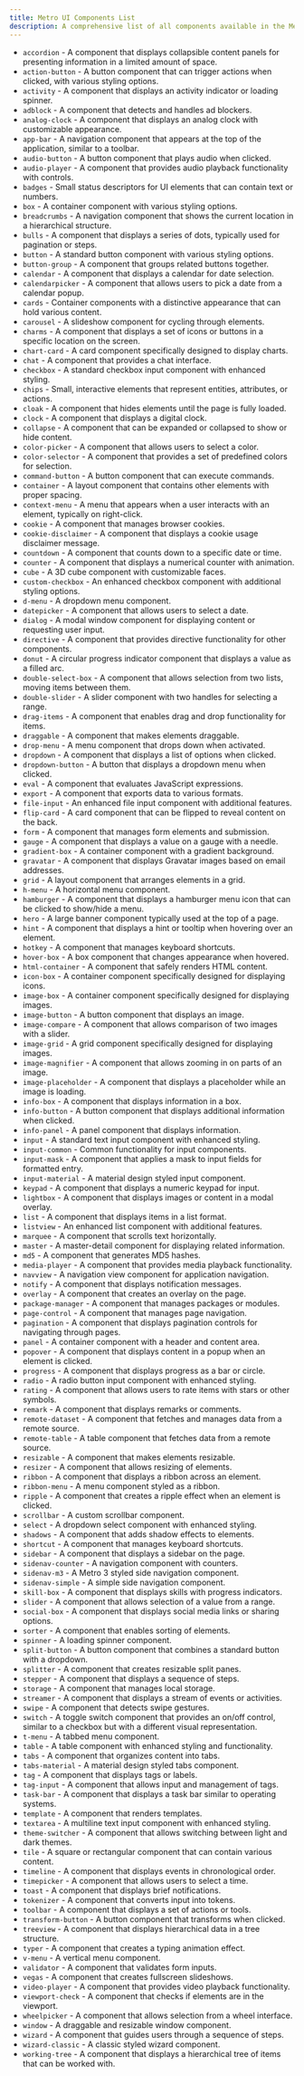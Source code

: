 ```yaml
---
title: Metro UI Components List
description: A comprehensive list of all components available in the Metro UI framework, including their features and usage examples.
---
```


+ `accordion` - A component that displays collapsible content panels for presenting information in a limited amount of space.
+ `action-button` - A button component that can trigger actions when clicked, with various styling options.
+ `activity` - A component that displays an activity indicator or loading spinner.
+ `adblock` - A component that detects and handles ad blockers.
+ `analog-clock` - A component that displays an analog clock with customizable appearance.
+ `app-bar` - A navigation component that appears at the top of the application, similar to a toolbar.
+ `audio-button` - A button component that plays audio when clicked.
+ `audio-player` - A component that provides audio playback functionality with controls.
+ `badges` - Small status descriptors for UI elements that can contain text or numbers.
+ `box` - A container component with various styling options.
+ `breadcrumbs` - A navigation component that shows the current location in a hierarchical structure.
+ `bulls` - A component that displays a series of dots, typically used for pagination or steps.
+ `button` - A standard button component with various styling options.
+ `button-group` - A component that groups related buttons together.
+ `calendar` - A component that displays a calendar for date selection.
+ `calendarpicker` - A component that allows users to pick a date from a calendar popup.
+ `cards` - Container components with a distinctive appearance that can hold various content.
+ `carousel` - A slideshow component for cycling through elements.
+ `charms` - A component that displays a set of icons or buttons in a specific location on the screen.
+ `chart-card` - A card component specifically designed to display charts.
+ `chat` - A component that provides a chat interface.
+ `checkbox` - A standard checkbox input component with enhanced styling.
+ `chips` - Small, interactive elements that represent entities, attributes, or actions.
+ `cloak` - A component that hides elements until the page is fully loaded.
+ `clock` - A component that displays a digital clock.
+ `collapse` - A component that can be expanded or collapsed to show or hide content.
+ `color-picker` - A component that allows users to select a color.
+ `color-selector` - A component that provides a set of predefined colors for selection.
+ `command-button` - A button component that can execute commands.
+ `container` - A layout component that contains other elements with proper spacing.
+ `context-menu` - A menu that appears when a user interacts with an element, typically on right-click.
+ `cookie` - A component that manages browser cookies.
+ `cookie-disclaimer` - A component that displays a cookie usage disclaimer message.
+ `countdown` - A component that counts down to a specific date or time.
+ `counter` - A component that displays a numerical counter with animation.
+ `cube` - A 3D cube component with customizable faces.
+ `custom-checkbox` - An enhanced checkbox component with additional styling options.
+ `d-menu` - A dropdown menu component.
+ `datepicker` - A component that allows users to select a date.
+ `dialog` - A modal window component for displaying content or requesting user input.
+ `directive` - A component that provides directive functionality for other components.
+ `donut` - A circular progress indicator component that displays a value as a filled arc.
+ `double-select-box` - A component that allows selection from two lists, moving items between them.
+ `double-slider` - A slider component with two handles for selecting a range.
+ `drag-items` - A component that enables drag and drop functionality for items.
+ `draggable` - A component that makes elements draggable.
+ `drop-menu` - A menu component that drops down when activated.
+ `dropdown` - A component that displays a list of options when clicked.
+ `dropdown-button` - A button that displays a dropdown menu when clicked.
+ `eval` - A component that evaluates JavaScript expressions.
+ `export` - A component that exports data to various formats.
+ `file-input` - An enhanced file input component with additional features.
+ `flip-card` - A card component that can be flipped to reveal content on the back.
+ `form` - A component that manages form elements and submission.
+ `gauge` - A component that displays a value on a gauge with a needle.
+ `gradient-box` - A container component with a gradient background.
+ `gravatar` - A component that displays Gravatar images based on email addresses.
+ `grid` - A layout component that arranges elements in a grid.
+ `h-menu` - A horizontal menu component.
+ `hamburger` - A component that displays a hamburger menu icon that can be clicked to show/hide a menu.
+ `hero` - A large banner component typically used at the top of a page.
+ `hint` - A component that displays a hint or tooltip when hovering over an element.
+ `hotkey` - A component that manages keyboard shortcuts.
+ `hover-box` - A box component that changes appearance when hovered.
+ `html-container` - A component that safely renders HTML content.
+ `icon-box` - A container component specifically designed for displaying icons.
+ `image-box` - A container component specifically designed for displaying images.
+ `image-button` - A button component that displays an image.
+ `image-compare` - A component that allows comparison of two images with a slider.
+ `image-grid` - A grid component specifically designed for displaying images.
+ `image-magnifier` - A component that allows zooming in on parts of an image.
+ `image-placeholder` - A component that displays a placeholder while an image is loading.
+ `info-box` - A component that displays information in a box.
+ `info-button` - A button component that displays additional information when clicked.
+ `info-panel` - A panel component that displays information.
+ `input` - A standard text input component with enhanced styling.
+ `input-common` - Common functionality for input components.
+ `input-mask` - A component that applies a mask to input fields for formatted entry.
+ `input-material` - A material design styled input component.
+ `keypad` - A component that displays a numeric keypad for input.
+ `lightbox` - A component that displays images or content in a modal overlay.
+ `list` - A component that displays items in a list format.
+ `listview` - An enhanced list component with additional features.
+ `marquee` - A component that scrolls text horizontally.
+ `master` - A master-detail component for displaying related information.
+ `md5` - A component that generates MD5 hashes.
+ `media-player` - A component that provides media playback functionality.
+ `navview` - A navigation view component for application navigation.
+ `notify` - A component that displays notification messages.
+ `overlay` - A component that creates an overlay on the page.
+ `package-manager` - A component that manages packages or modules.
+ `page-control` - A component that manages page navigation.
+ `pagination` - A component that displays pagination controls for navigating through pages.
+ `panel` - A container component with a header and content area.
+ `popover` - A component that displays content in a popup when an element is clicked.
+ `progress` - A component that displays progress as a bar or circle.
+ `radio` - A radio button input component with enhanced styling.
+ `rating` - A component that allows users to rate items with stars or other symbols.
+ `remark` - A component that displays remarks or comments.
+ `remote-dataset` - A component that fetches and manages data from a remote source.
+ `remote-table` - A table component that fetches data from a remote source.
+ `resizable` - A component that makes elements resizable.
+ `resizer` - A component that allows resizing of elements.
+ `ribbon` - A component that displays a ribbon across an element.
+ `ribbon-menu` - A menu component styled as a ribbon.
+ `ripple` - A component that creates a ripple effect when an element is clicked.
+ `scrollbar` - A custom scrollbar component.
+ `select` - A dropdown select component with enhanced styling.
+ `shadows` - A component that adds shadow effects to elements.
+ `shortcut` - A component that manages keyboard shortcuts.
+ `sidebar` - A component that displays a sidebar on the page.
+ `sidenav-counter` - A navigation component with counters.
+ `sidenav-m3` - A Metro 3 styled side navigation component.
+ `sidenav-simple` - A simple side navigation component.
+ `skill-box` - A component that displays skills with progress indicators.
+ `slider` - A component that allows selection of a value from a range.
+ `social-box` - A component that displays social media links or sharing options.
+ `sorter` - A component that enables sorting of elements.
+ `spinner` - A loading spinner component.
+ `split-button` - A button component that combines a standard button with a dropdown.
+ `splitter` - A component that creates resizable split panes.
+ `stepper` - A component that displays a sequence of steps.
+ `storage` - A component that manages local storage.
+ `streamer` - A component that displays a stream of events or activities.
+ `swipe` - A component that detects swipe gestures.
+ `switch` - A toggle switch component that provides an on/off control, similar to a checkbox but with a different visual representation.
+ `t-menu` - A tabbed menu component.
+ `table` - A table component with enhanced styling and functionality.
+ `tabs` - A component that organizes content into tabs.
+ `tabs-material` - A material design styled tabs component.
+ `tag` - A component that displays tags or labels.
+ `tag-input` - A component that allows input and management of tags.
+ `task-bar` - A component that displays a task bar similar to operating systems.
+ `template` - A component that renders templates.
+ `textarea` - A multiline text input component with enhanced styling.
+ `theme-switcher` - A component that allows switching between light and dark themes.
+ `tile` - A square or rectangular component that can contain various content.
+ `timeline` - A component that displays events in chronological order.
+ `timepicker` - A component that allows users to select a time.
+ `toast` - A component that displays brief notifications.
+ `tokenizer` - A component that converts input into tokens.
+ `toolbar` - A component that displays a set of actions or tools.
+ `transform-button` - A button component that transforms when clicked.
+ `treeview` - A component that displays hierarchical data in a tree structure.
+ `typer` - A component that creates a typing animation effect.
+ `v-menu` - A vertical menu component.
+ `validator` - A component that validates form inputs.
+ `vegas` - A component that creates fullscreen slideshows.
+ `video-player` - A component that provides video playback functionality.
+ `viewport-check` - A component that checks if elements are in the viewport.
+ `wheelpicker` - A component that allows selection from a wheel interface.
+ `window` - A draggable and resizable window component.
+ `wizard` - A component that guides users through a sequence of steps.
+ `wizard-classic` - A classic styled wizard component.
+ `working-tree` - A component that displays a hierarchical tree of items that can be worked with.
